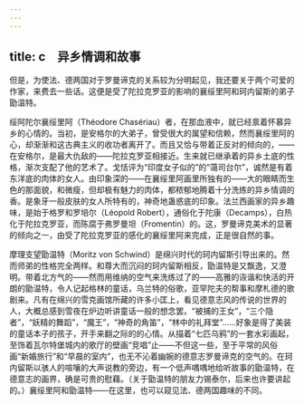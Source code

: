 ```yaml
---
---
---
```

title: c　异乡情调和故事
---



但是，为使法、德两国对于罗曼谛克的关系较为分明起见，我还要关于两个可爱的作家，来费去一些话。这便是受了陀拉克罗亚的影响的襄绥里阿和珂内留斯的弟子勖温特。

绥阿陀尔襄绥里阿（Théodore Chasériau）者，在那血液中，就已经禀着怀慕异乡的心情的。当初，是安格尔的大弟子，曾受很大的属望和信赖，然而襄绥里阿的心，却渐渐和这古典主义的收功者离开了。而且又恰与带着正反对的倾向的，——在安格尔，是最大仇敌的——陀拉克罗亚相接近。生来就已继承着的异乡土底的性格，渐次支配了他的艺术了。戈恬评为“印度女子似的”的“蔼司台尔”，诚然是有着东洋底的肉体的女人。由印象深的——在襄绥里阿画里所独有的——大的眼睛而生色的那面貌，和微瘦，但却极有魅力的肉体，都秾郁地腾着十分洗练的异乡情调的香。是象牙一般皮肤的女人所特有的，神奇地蛊惑底的印象。法兰西画家的异乡趣味，是始于格罗和罗培尔（Léopold Robert），通俗化于陀康（Decamps），白热化于陀拉克罗亚，而陈腐于弗罗曼坦（Fromentin）的。这，罗曼谛克美术的显著的倾向之一，由受了陀拉克罗亚的感化的襄绥里阿来完成，正是很自然的事。

摩理支望勖温特（Moritz von Schwind）是绵兴时代的珂内留斯引导出来的。然而师弟的性格完全两样。和尊大而沉闷的珂内留斯相反，勖温特是又飘逸，又澄明。带着北方气的——然而用维纳的空气来洗练过了的——高雅的诙谐和快活的开朗的勖温特，令人记起格林的童话，乌兰特的俗歌，亚罕陀夫的帮事和摩札德的歌剧来。凡有在绵兴的雪克画馆所藏的许多小匡上，看见德意志风的传说的世界的人，大概总感到雪夜在炉边听讲童话一般的想念罢。“被捕的王女”，“三个隐者”，“妖精的舞蹈”，“魔王”，“神奇的角笛”，“林中的礼拜堂”……好象是得了美装的童话本子的孩子，开手来翻之际的的心情。从描着“七匹乌鸦”的一套水彩画起，至饰着瓦尔特堡城内的歌厅的壁画“竞唱”止——不但这一些，至于平常的风俗画“新婚旅行”和“早晨的室内”，也无不沁着幽婉的德意志罗曼谛克的空气的。在珂内留斯以骇人的喧嚷的大声说教的旁边，有一个低声喁喁地给听故事的勖温特，在德意志的画界，确是可贵的慰藉。（关于勖温特的朋友力锡泰尔，后来也许要讲起的。）襄绥里阿和勖温特——在这里，也可以窥见法、德两国趣味的不同。